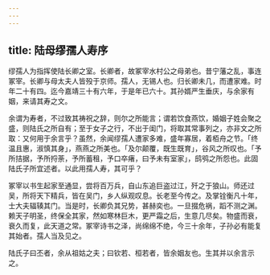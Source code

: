 ```yaml
---
---
---
```

title: 陆母缪孺人寿序
---



缪孺人为指挥使陆长卿之室。长卿者，故冢宰水村公之母弟也。昔宁藩之乱，事连冢宰。长卿与母太夫人皆殁于京师。孺人，无锡人也。归长卿未几，而遭家难。时年二十有四。迄今嘉靖三十有六年，于是年已六十。其孙婿严生垂庆，与余家有姻，来请其寿之文。

余谓为寿者，不过致其祷祝之辞，则尔之所能言；谓若饮食燕饮，婚姻子姓会聚之盛，则陆氏之所自有；至于女子之行，不出于闺门，将取其常事列之，亦非文之所取：又何用于余言乎？虽然，余闻缪孺人遭家多难，盛年寡居，着栢舟之节。「终温且惠，淑慎其身」，燕燕之所美也。「及尔颠覆，既生既育」，谷风之所叹也。「予所拮据，予所捋荼，予所蓄租，予口卒瘏，曰予未有室家」，鸱鸮之所怨也。此固陆氏子所宜述者。以此用孺人寿，其可乎？

冢宰以书生起家至通显，尝将百万兵，自山东追巨盗过江，歼之于狼山。师还过吴，所将天下精兵，皆在吴门，乡人纵观叹息。长老至今传之。及掌铨衡凡十年，士大夫辐辏其门。当是时，长卿负其兄势，甚赫奕也。一旦掇危祸，蹈不测之渊。赖天子明圣，终保全其家，然如寒林巨木，更严霜之后，生意几尽矣。物盛而衰，衰久而复，此天道之常。冢宰诗书之泽，尚绵绵不绝，今三十余年，子孙必有能复其始者。孺人当及见之。

陆氏子曰丕者，余从祖姑之夫；曰钦若、桓若者，皆余姻友也。生其并以余言示之。